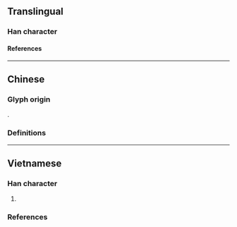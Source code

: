 {{also|嘰|叫|䶷|𠮾}}
{{character info}}
==Translingual==

===Han character===
{{Han char|rn=30|rad=口|as=02|sn=5|four=67010|canj=RHN,RHU|ids=⿰口几}}

====References====
{{Han ref|kx=0173.060|hdz=10572.040|uh=53FD}}

----

==Chinese==

===Glyph origin===
{{Han simp|嘰|f=幾|t=几}}.

===Definitions===
{{zh-see|嘰}}

----

==Vietnamese==

===Han character===
{{vi-readings|rs=口02
|nom=kể-tdcndg,  kẽ-tdcntd
}}

# {{rfdef|vi|sort=口02}}

===References===
<references/>